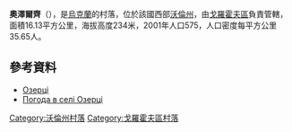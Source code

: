 {{coord|50|33|21|N|24|46|31|E|scale:30000|display=title}}

'''奧澤爾齊'''（{{lang-uk|Озерці}}），是[[烏克蘭|烏克蘭]]的村落，位於該國西部[[沃倫州|沃倫州]]，由[[戈羅霍夫區|戈羅霍夫區]]負責管轄，面積16.13平方公里，海拔高度234米，2001年人口575，人口密度每平方公里35.65人。

==參考資料==
*[http://w1.c1.rada.gov.ua/pls/z7503/A005?rdat1=31.03.2014&rf7571=4860 Озерці]
* [http://weather.in.ua/ua/volynskaja/18566 Погода в селі Озерці] {{Wayback|url=http://weather.in.ua/ua/volynskaja/18566 |date=20160305114025 }}

[[Category:沃倫州村落|Category:沃倫州村落]]
[[Category:戈羅霍夫區村落|Category:戈羅霍夫區村落]]


{{Volyn-geo-stub}}